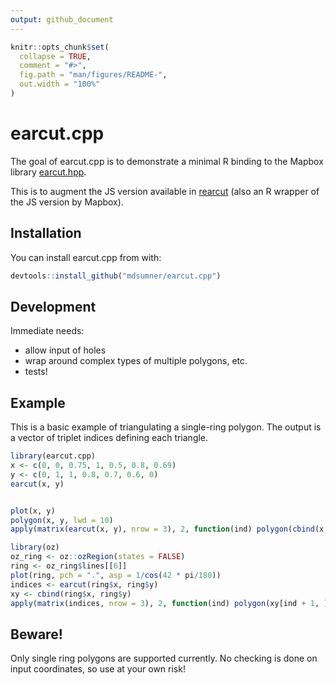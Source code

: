 ```yaml
---
output: github_document
---
```


<!-- README.md is generated from README.Rmd. Please edit that file -->

```r
knitr::opts_chunk$set(
  collapse = TRUE,
  comment = "#>",
  fig.path = "man/figures/README-",
  out.width = "100%"
)
```
# earcut.cpp

The goal of earcut.cpp is to demonstrate a minimal R binding to the 
Mapbox library [earcut.hpp](https://github.com/mapbox/earcut.hpp). 

This is to augment the JS version available in [rearcut](https://github.com/hypertidy/rearcut.git) (also an R wrapper
of the JS version by Mapbox). 

## Installation

You can install earcut.cpp from with:

``` r
devtools::install_github("mdsumner/earcut.cpp")
```

## Development

Immediate needs: 

* allow input of holes
* wrap around complex types of multiple polygons, etc. 
* tests!


## Example

This is a basic example of triangulating a single-ring polygon. The
output is a vector of triplet indices defining each triangle. 


```r
library(earcut.cpp)
x <- c(0, 0, 0.75, 1, 0.5, 0.8, 0.69)
y <- c(0, 1, 1, 0.8, 0.7, 0.6, 0)
earcut(x, y)


plot(x, y)
polygon(x, y, lwd = 10)
apply(matrix(earcut(x, y), nrow = 3), 2, function(ind) polygon(cbind(x, y)[ind + 1, ], col = "firebrick"))
```


```r
library(oz)
oz_ring <- oz::ozRegion(states = FALSE)
ring <- oz_ring$lines[[6]]
plot(ring, pch = ".", asp = 1/cos(42 * pi/180))
indices <- earcut(ring$x, ring$y)
xy <- cbind(ring$x, ring$y)
apply(matrix(indices, nrow = 3), 2, function(ind) polygon(xy[ind + 1, ]))
```

## Beware!

Only single ring polygons are supported currently. No checking is done
on input coordinates, so use at your own risk!  
